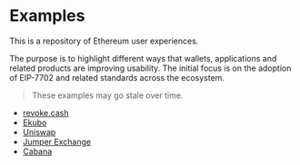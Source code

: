 # Examples

This is a repository of Ethereum user experiences.

The purpose is to highlight different ways that wallets, applications and related products are improving usability. The initial focus is on the adoption of EIP-7702 and related standards across the ecosystem.

> These examples may go stale over time.

- [revoke.cash](/examples/apps/revoke-cash)
- [Ekubo](/examples/apps/ekubo)
- [Uniswap](/examples/apps/uniswap)
- [Jumper Exchange](/examples/apps/jumper-exchange)
- [Cabana](/examples/apps/cabana)